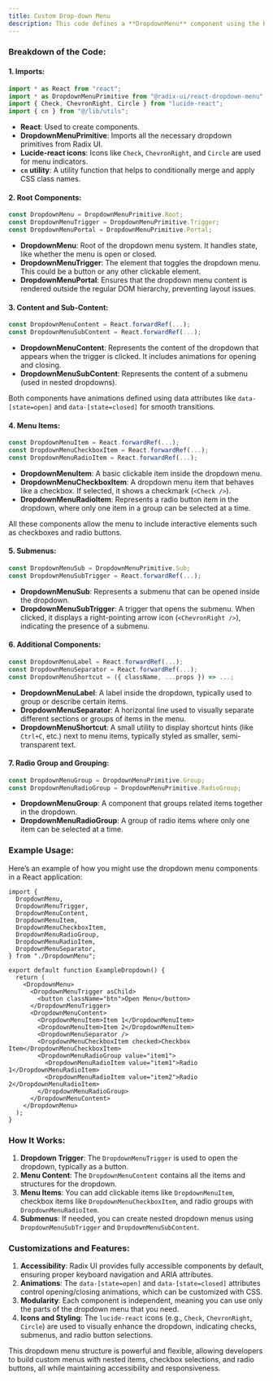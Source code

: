```yaml
---
title: Custom Drop-down Menu
description: This code defines a **DropdownMenu** component using the Radix UI's `@radix-ui/react-dropdown-menu` package. This type of component allows for creating accessible, highly customizable dropdown menus with various types of menu items, including checkbox items, radio items, and sub-menus.
---
```


### Breakdown of the Code:

#### 1. **Imports:**
```ts
import * as React from "react";
import * as DropdownMenuPrimitive from "@radix-ui/react-dropdown-menu";
import { Check, ChevronRight, Circle } from "lucide-react";
import { cn } from "@/lib/utils";
```
- **React**: Used to create components.
- **DropdownMenuPrimitive**: Imports all the necessary dropdown primitives from Radix UI.
- **Lucide-react icons**: Icons like `Check`, `ChevronRight`, and `Circle` are used for menu indicators.
- **`cn` utility**: A utility function that helps to conditionally merge and apply CSS class names.

#### 2. **Root Components:**
```ts
const DropdownMenu = DropdownMenuPrimitive.Root;
const DropdownMenuTrigger = DropdownMenuPrimitive.Trigger;
const DropdownMenuPortal = DropdownMenuPrimitive.Portal;
```
- **DropdownMenu**: Root of the dropdown menu system. It handles state, like whether the menu is open or closed.
- **DropdownMenuTrigger**: The element that toggles the dropdown menu. This could be a button or any other clickable element.
- **DropdownMenuPortal**: Ensures that the dropdown menu content is rendered outside the regular DOM hierarchy, preventing layout issues.

#### 3. **Content and Sub-Content:**
```ts
const DropdownMenuContent = React.forwardRef(...);
const DropdownMenuSubContent = React.forwardRef(...);
```
- **DropdownMenuContent**: Represents the content of the dropdown that appears when the trigger is clicked. It includes animations for opening and closing.
- **DropdownMenuSubContent**: Represents the content of a submenu (used in nested dropdowns).

Both components have animations defined using data attributes like `data-[state=open]` and `data-[state=closed]` for smooth transitions.

#### 4. **Menu Items:**
```ts
const DropdownMenuItem = React.forwardRef(...);
const DropdownMenuCheckboxItem = React.forwardRef(...);
const DropdownMenuRadioItem = React.forwardRef(...);
```
- **DropdownMenuItem**: A basic clickable item inside the dropdown menu.
- **DropdownMenuCheckboxItem**: A dropdown menu item that behaves like a checkbox. If selected, it shows a checkmark (`<Check />`).
- **DropdownMenuRadioItem**: Represents a radio button item in the dropdown, where only one item in a group can be selected at a time.

All these components allow the menu to include interactive elements such as checkboxes and radio buttons.

#### 5. **Submenus:**
```ts
const DropdownMenuSub = DropdownMenuPrimitive.Sub;
const DropdownMenuSubTrigger = React.forwardRef(...);
```
- **DropdownMenuSub**: Represents a submenu that can be opened inside the dropdown.
- **DropdownMenuSubTrigger**: A trigger that opens the submenu. When clicked, it displays a right-pointing arrow icon (`<ChevronRight />`), indicating the presence of a submenu.

#### 6. **Additional Components:**
```ts
const DropdownMenuLabel = React.forwardRef(...);
const DropdownMenuSeparator = React.forwardRef(...);
const DropdownMenuShortcut = ({ className, ...props }) => ...;
```
- **DropdownMenuLabel**: A label inside the dropdown, typically used to group or describe certain items.
- **DropdownMenuSeparator**: A horizontal line used to visually separate different sections or groups of items in the menu.
- **DropdownMenuShortcut**: A small utility to display shortcut hints (like `Ctrl+C`, etc.) next to menu items, typically styled as smaller, semi-transparent text.

#### 7. **Radio Group and Grouping:**
```ts
const DropdownMenuGroup = DropdownMenuPrimitive.Group;
const DropdownMenuRadioGroup = DropdownMenuPrimitive.RadioGroup;
```
- **DropdownMenuGroup**: A component that groups related items together in the dropdown.
- **DropdownMenuRadioGroup**: A group of radio items where only one item can be selected at a time.

### Example Usage:

Here’s an example of how you might use the dropdown menu components in a React application:

```tsx
import {
  DropdownMenu,
  DropdownMenuTrigger,
  DropdownMenuContent,
  DropdownMenuItem,
  DropdownMenuCheckboxItem,
  DropdownMenuRadioGroup,
  DropdownMenuRadioItem,
  DropdownMenuSeparator,
} from "./DropdownMenu";

export default function ExampleDropdown() {
  return (
    <DropdownMenu>
      <DropdownMenuTrigger asChild>
        <button className="btn">Open Menu</button>
      </DropdownMenuTrigger>
      <DropdownMenuContent>
        <DropdownMenuItem>Item 1</DropdownMenuItem>
        <DropdownMenuItem>Item 2</DropdownMenuItem>
        <DropdownMenuSeparator />
        <DropdownMenuCheckboxItem checked>Checkbox Item</DropdownMenuCheckboxItem>
        <DropdownMenuRadioGroup value="item1">
          <DropdownMenuRadioItem value="item1">Radio 1</DropdownMenuRadioItem>
          <DropdownMenuRadioItem value="item2">Radio 2</DropdownMenuRadioItem>
        </DropdownMenuRadioGroup>
      </DropdownMenuContent>
    </DropdownMenu>
  );
}
```

### How It Works:
1. **Dropdown Trigger**: The `DropdownMenuTrigger` is used to open the dropdown, typically as a button.
2. **Menu Content**: The `DropdownMenuContent` contains all the items and structures for the dropdown.
3. **Menu Items**: You can add clickable items like `DropdownMenuItem`, checkbox items like `DropdownMenuCheckboxItem`, and radio groups with `DropdownMenuRadioItem`.
4. **Submenus**: If needed, you can create nested dropdown menus using `DropdownMenuSubTrigger` and `DropdownMenuSubContent`.

### Customizations and Features:
1. **Accessibility**: Radix UI provides fully accessible components by default, ensuring proper keyboard navigation and ARIA attributes.
2. **Animations**: The `data-[state=open]` and `data-[state=closed]` attributes control opening/closing animations, which can be customized with CSS.
3. **Modularity**: Each component is independent, meaning you can use only the parts of the dropdown menu that you need.
4. **Icons and Styling**: The `lucide-react` icons (e.g., `Check`, `ChevronRight`, `Circle`) are used to visually enhance the dropdown, indicating checks, submenus, and radio button selections.

This dropdown menu structure is powerful and flexible, allowing developers to build custom menus with nested items, checkbox selections, and radio buttons, all while maintaining accessibility and responsiveness.
